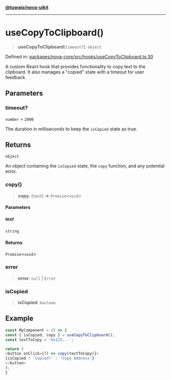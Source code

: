 [**@tuwaio/nova-uikit**](../../../README.md)

***

# useCopyToClipboard()

> **useCopyToClipboard**(`timeout?`): `object`

Defined in: [packages/nova-core/src/hooks/useCopyToClipboard.ts:30](https://github.com/TuwaIO/nova-uikit/blob/61c24bf57b6e4318955b0798b367d89177f78683/packages/nova-core/src/hooks/useCopyToClipboard.ts#L30)

A custom React hook that provides functionality to copy text to the clipboard.
It also manages a "copied" state with a timeout for user feedback.

## Parameters

### timeout?

`number` = `2000`

The duration in milliseconds to keep the `isCopied` state as true.

## Returns

`object`

An object containing the `isCopied` state, the `copy` function, and any potential error.

### copy()

> **copy**: (`text`) => `Promise`\<`void`\>

#### Parameters

##### text

`string`

#### Returns

`Promise`\<`void`\>

### error

> **error**: `null` \| `Error`

### isCopied

> **isCopied**: `boolean`

## Example

```ts
const MyComponent = () => {
const { isCopied, copy } = useCopyToClipboard();
const textToCopy = '0x123...';

return (
<button onClick={() => copy(textToCopy)}>
{isCopied ? 'Copied!' : 'Copy Address'}
</button>
);
}
```
